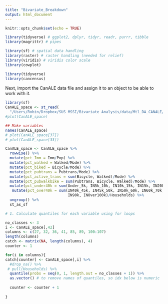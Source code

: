 ```yaml
---
title: "Bivariate_Breakdown"
output: html_document
---
```


```r
knitr::opts_chunk$set(echo = TRUE)
```


```r
library(tidyverse) # ggplot2, dplyr, tidyr, readr, purrr, tibble
library(magrittr) # pipes

library(sf) # spatial data handling
library(raster) # raster handling (needed for relief)
library(viridis) # viridis color scale
library(cowplot) 

library(tidyverse) 
library(cancensus)
```

Next, import the CanALE data file and assign it to an object to be able to work with it.
```r
library(sf)
CanALE_space <- st_read(
  "/Users/Robin/Dropbox/SUS MSSI/Bivariate Analysis/data/Mtl_DA_CANALE/Mtl_DA_CANALE.shp")
#plot(CanALE_space)
```


```r

## Make variables
names(CanALE_space)
# plot(CanALE_space[37])
# plot(CanALE_space[33])

CanALE_space <- CanALE_space %>% 
  rowwise() %>% 
  mutate(pct_Imm = Imm/Pop) %>% 
  mutate(pct_walked = Walked/Mode) %>% 
  mutate(pct_biked = Bicycle/Mode) %>% 
  mutate(pct_pubtrans = Pubtrans/Mode) %>% 
  mutate(pct_active_trans = sum(Bicycle, Walked)/Mode) %>% 
  mutate(pct_pubwalkbike = sum(Pubtrans, Bicycle, Walked)/Mode) %>% 
  mutate(pct_under40k = sum(Under_5k, IN5k_10k, IN10k_15k, IN15k, IN20k_25k, IN25k_30k, IN30k_35k, IN35k_40k)/Households) %>% 
   mutate(pct_over40k = sum(IN40k_45k, IN45k_50k, IN50k_60k, IN60k_70k, IN70k_80k, IN80k_90k,
                            IN90k, INOver100k)/Households) %>% 
  ungroup() %>% 
  st_as_sf
```

```r
# 1. Calculate quantiles for each variable using for loops

no_classes <- 3
i <- CanALE_space[,42]
columns <- c(27, 32, 36, 41, 85, 89, 100:107)
length(columns)
catch <- matrix(NA, length(columns), 4)
counter <- 1

for(i in columns){
catch[counter] <- CanALE_space[,i] %>% 
  #drop_na() %>%
 # pull(Households) %>% 
  quantile(probs = seq(0, 1, length.out = no_classes + 1)) %>%
  as.vector() # to remove names of quantiles, so idx below is numeric
  
  counter <- counter + 1
  
}





```

